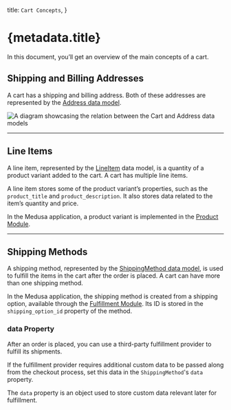   title: `Cart Concepts`,
}

# {metadata.title}

In this document, you’ll get an overview of the main concepts of a cart.

## Shipping and Billing Addresses

A cart has a shipping and billing address. Both of these addresses are represented by the [Address data model](/references/cart/models/Address).

![A diagram showcasing the relation between the Cart and Address data models](https://res.cloudinary.com/dza7lstvk/image/upload/v1711532392/Medusa%20Resources/cart-addresses_ls6qmv.jpg)

---

## Line Items

A line item, represented by the [LineItem](/references/cart/models/LineItem) data model, is a quantity of a product variant added to the cart. A cart has multiple line items.

A line item stores some of the product variant’s properties, such as the `product_title` and `product_description`. It also stores data related to the item’s quantity and price.

<Note>

In the Medusa application, a product variant is implemented in the [Product Module](../../product/page.mdx).

</Note>

---

## Shipping Methods

A shipping method, represented by the [ShippingMethod data model](/references/cart/models/ShippingMethod), is used to fulfill the items in the cart after the order is placed. A cart can have more than one shipping method.

In the Medusa application, the shipping method is created from a shipping option, available through the [Fulfillment Module](../../fulfillment/page.mdx). Its ID is stored in the `shipping_option_id` property of the method.

### data Property

After an order is placed, you can use a third-party fulfillment provider to fulfill its shipments.

If the fulfillment provider requires additional custom data to be passed along from the checkout process, set this data in the `ShippingMethod`'s `data` property.

The `data` property is an object used to store custom data relevant later for fulfillment.
